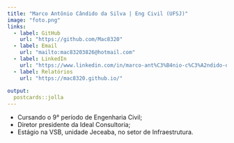 ```yaml
---
title: "Marco Antônio Cândido da Silva | Eng Civil (UFSJ)"
image: "foto.png"
links:
  - label: GitHub
    url: "https://github.com/Mac8320"
  - label: Email
    url: "mailto:mac83203826@hotmail.com"
  - label: LinkedIn
    url: "https://www.linkedin.com/in/marco-ant%C3%B4nio-c%C3%A2ndido-da-silva-597b401b6/"
  - label: Relatórios
    url: "https://mac8320.github.io/"
    
output:
  postcards::jolla
---
```


-  Cursando o 9° período de Engenharia Civil;
-  Diretor presidente da Ideal Consultoria;
-  Estágio na VSB, unidade Jeceaba, no setor de Infraestrutura.
